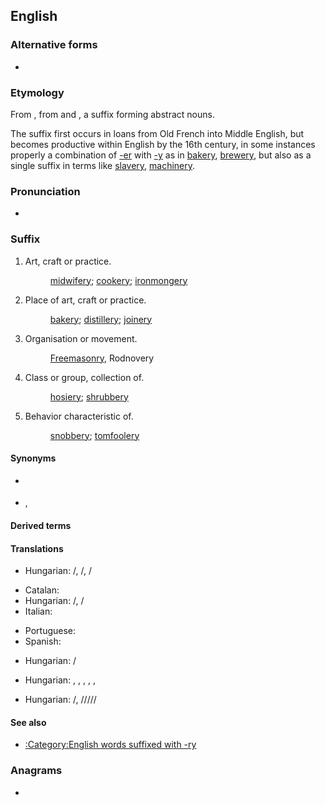 {{also|e'ry}}
==English==

===Alternative forms===
* {{l|en|-ry}}

===Etymology===
From {{inh|en|enm|-erie}}, from {{der|en|xno|-}} and {{der|en|fro|-erie}}, a suffix forming abstract nouns.

The suffix first occurs in loans from Old French into Middle English, but becomes productive within English by the 16th century, in some instances properly a combination of [[-er]] with [[-y]] as in [[bakery]], [[brewery]], but also as a single suffix in terms like [[slavery]], [[machinery]].

===Pronunciation===
* {{IPA|en|/-əɹi/}}

===Suffix===
{{en-suffix|cat2=noun-forming suffixes}}

# Art, craft or practice.
#: [[midwifery]]; [[cookery]]; [[ironmongery]]
# Place of art, craft or practice.
#: [[bakery]]; [[distillery]]; [[joinery]]
# Organisation or movement.
#: [[Freemasonry]], Rodnovery
# Class or group, collection of.
#: [[hosiery]]; [[shrubbery]]
# Behavior characteristic of.
#: [[snobbery]]; [[tomfoolery]]

====Synonyms====
* {{sense|activity}} {{l|en|-ing}}<!-- compare cooking/cookery -->
* {{sense|collection}} {{l|en|-age}}, {{l|en|-ing}}

====Derived terms====
{{suffixsee|en}}

====Translations====
{{trans-top|art, craft or practice}}
* Hungarian: {{t|hu|-ászat}}/{{t|hu|-észet}}, {{t+|hu|-ság}}/{{t+|hu|-ség}}, {{t+|hu|-ás}}/{{t+|hu|-és}}
{{trans-mid}}
{{trans-bottom}}

{{trans-top|place of art, craft or practice}}
* Catalan: {{t+|ca|-eria|f}}
* Hungarian: {{t|hu|-da}}/{{t|hu|-de}}, {{t+|hu|-ság}}/{{t+|hu|-ség}}
* Italian: {{t|it|-eria|f}}
{{trans-mid}}
* Portuguese: {{t+|pt|-aria|f}}
* Spanish: {{t+|es|-ería|f}}
{{trans-bottom}}

{{trans-top|organisation or movement}}
* Hungarian: {{t+|hu|-ság}}/{{t+|hu|-ség}}
{{trans-mid}}
{{trans-bottom}}

{{trans-top|class or group, collection of}}
* Hungarian: {{t|hu|-s}}, {{t+|hu|-os}}, {{t+|hu|-as}}, {{t|hu|-es}}, {{t|hu|-ös}}, {{t+|hu|áru|alt=-áru}}
{{trans-mid}}
{{trans-bottom}}

{{trans-top|characteristic of}}
* Hungarian: {{t+|hu|-ság}}/{{t+|hu|-ség}}, {{t|hu|-askodás}}/{{t|hu|-eskedés}}/{{t|hu|-ösködés}}/{{t|hu|-skodás}}/{{t|hu|-skedés}}/{{t|hu|-sködés}}
{{trans-mid}}
{{trans-bottom}}

====See also====
* [[:Category:English words suffixed with -ry]]

===Anagrams===
* {{anagrams|en|a=ery|-yer|Rey|Rye|Yer|eyr|rye|yer|yre}}